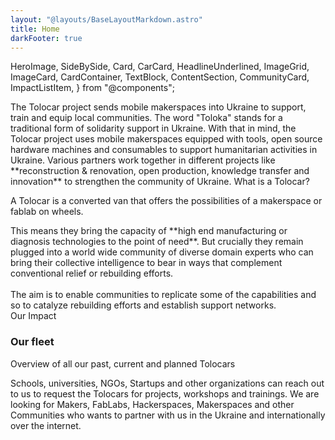 ```yaml
---
layout: "@layouts/BaseLayoutMarkdown.astro"
title: Home
darkFooter: true
---
```


  HeroImage,
  SideBySide,
  Card,
  CarCard,
  HeadlineUnderlined,
  ImageGrid,
  ImageCard,
  CardContainer,
  TextBlock,
  ContentSection,
  CommunityCard,
  ImpactListItem,
} from "@components";

<HeroImage />
<SideBySide className="mt-2 mb-20 sm:mt-20">
  <HeadlineUnderlined variant={9} className="flex-[2] pt-10 pb-8 sm:py-0">The Tolocar project sends mobile makerspaces into Ukraine to support, train and equip local communities.</HeadlineUnderlined>
  <TextBlock className="flex-[3]">The word "Toloka" stands for a traditional form of solidarity support in Ukraine. 
    With that in mind, the Tolocar project uses mobile makerspaces equipped with tools, open source hardware machines and consumables to support humanitarian activities in Ukraine.
    Various partners work together in different projects like **reconstruction & renovation, open production, knowledge transfer and innovation** to strengthen the community of Ukraine.</TextBlock>
</SideBySide>

<ContentSection id="news">
  <NewsSlider headline="News" findAllCaption="Find all news on" />
</ContentSection>

<ContentSection variant="white" id="what-is-a-tolocar">
  <HeadlineUnderlined large variant={6} className="container-width mt-8 sm:mt-20">What is a Tolocar?</HeadlineUnderlined>
  <div class="container-width flex lg:justify-start mt-8 sm:mt-16 mb-8">
    <div class="flex flex-col">
      <div class="flex flex-col lg:flex-row custom-prose text-lg leading-6 gap-8 mb-6 lg:mb-10">
        <div class="flex-[40%]">
          <p class="text-2xl leading-7 font-bold text-tolo-black">A Tolocar is a converted van that offers the possibilities of a makerspace or fablab on wheels.</p>
        </div>
        <div class="flex-[60%]">This means they bring the capacity of **high end manufacturing or diagnosis technologies to the point of need**. But crucially they remain plugged into a world wide community of diverse domain experts who can bring their collective intelligence to bear in ways that complement conventional relief or rebuilding efforts.<br/><br/>
        The aim is to enable communities to replicate some of the capabilities and so to catalyze rebuilding efforts and establish support networks.</div>
      </div>
    </div>
  </div>
</ContentSection>

<ContentSection variant="dark">
  <div className="bg-white absolute w-full h-40 top-0"/> 
  <div class="container-width flex lg:justify-end bg-illustration-2-dark bg-no-repeat lg:bg-[position:left_0_top_135px]"> 
      <div class="lg:w-10/12">
      <ImageGrid images={["images/roof.jpg", "images/cars/tolocar-flotte.jpg"]} caption="Photos: Nika Popova (l), Sergiy Bezborodko (r)."/>
      <HeadlineUnderlined light variant={3} className="mt-8">Our Impact</HeadlineUnderlined>
      </div>
  </div>
  <div className="container-width flex lg:justify-end">
    <div className="lg:w-10/12 overflow-hidden lg:grid lg:grid-cols-2 lg:gap-px py-10"> 
    <ImpactListItem tagIcon="bullseye" title="Be at the point of need" text="With the mobile makerspaces we can go to the point of need and deliver access to high tech production machines, tools, knowledge and man power." />
    <ImpactListItem tagIcon="parachute" title="Solely humanitarian activities" text="Technology can be used for many things, but with our project we do focus on humanitarian use cases and refuse every involvement in war activities." />
    <ImpactListItem tagIcon="microchip" title="Open hardware" text="We use and distribute as much open source hardware as possible to enable people to build hardware by themselves in an affordable way." />
    <ImpactListItem tagIcon="book_open" title="Open knowledge" text="In our workshops and trainings we use a lot of existing open knowledge. We share this for free and invite everyone to contribute to it." />
    <ImpactListItem tagIcon="hand_fist" title="Empowering people" text="Throughout our activities we aim to empower people to help themselves." />
    <ImpactListItem tagIcon="chart_network" title="Connecting communities" text="One of our main goals is to connect the global maker community with local makers and initivatives in order to support and strengthen them." />
    </div>
  </div>  
</ContentSection>

<ContentSection variant="white" className="mb-16 mt-20">
  <div class="container-width grid grid-cols-2 gap-8">
    <div class="col-span-2 w-full flex flex-col justify-center">
      <h3 class="font-semibold text-5xl font-aktiv text-center">Our fleet</h3>
      <p class="text-lg text-neutral-500 w-full text-center mb-16">Overview of all our past, current and planned Tolocars</p>
    </div>
    <CarCard img="images/cars/image1.jpg" title="The Kyiv Sprinter" subtitle="Tolocar 03" tag="Making" tagIcon="toolbox" date="September 2022 - Open End" operator="ostriv" />
    <CarCard img="images/cars/hiww.jpg" title="The Van" subtitle="Tolocar 04" tag="Making & Open Source HW" date="September 2022 - Open End" tagIcon="cog" operator="hiww"/>
    <CarCard img="images/cars/MitOstSprinter-1.jpg" title="The Okhtyrka Sprinter" subtitle="Tolocar 02" tag="Making, Digital Fabrication" tagIcon="cog" date="June 2022 - Open End" operator="ostriv"/>
    <CarCard img="images/cars/image7.jpg" title="The Truck" subtitle="Tolocar 05" tag="Making & Open Source HW" tagIcon="cog" date="September 2022 - Open End" operator="hiww"/>
  </div>
</ContentSection>

<ContentSection variant="default">
  <div class="absolute w-full bg-neutral-50 h-40 top-0" />
  <CardContainer className="lg:h-[408px] ">
    <Card title="You are based in Ukraine and think we could support you?" bg={4} target="mailto:info@tolocar.org" actionCaption="Get in contact">Schools, universities, NGOs, Startups and other organizations can reach out to us to request the Tolocars for projects, workshops and trainings.</Card>
    <Card title="You are a Maker and want to partner with us?" bg={5} target="mailto:info@tolocar.org" actionCaption="Get in contact">We are looking for Makers, FabLabs, Hackerspaces, Makerspaces and other Communities who wants to partner with us in the Ukraine and internationally over the internet.</Card>
  </CardContainer>
</ContentSection>
